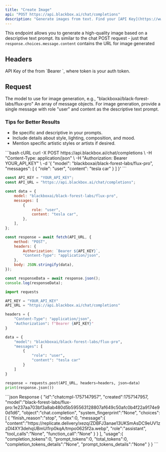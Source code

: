 ```yaml
---
title: "Create Image"
api: "POST https://api.blackbox.ai/chat/completions"
description: "Generate images from text. Find your [API Key](https://www.blackbox.ai/dashboard)."
---
```


This endpoint allows you to generate a high-quality image based on a descriptive text prompt. 
Its similar to the chat POST request - just that `response.choices.message.content` contains the URL for image generated
## Headers

<ParamField header="Authorization" type="string" required>
  API Key of the from `Bearer <api_key>`, where token is your auth token.
</ParamField>

## Request

<ParamField body="model" type="string" required>
  The model to use for image generation, e.g., "blackboxai/black-forest-labs/flux-pro"
</ParamField>

<ParamField body="messages" type="array" required>
  An array of message objects. For image generation, provide a single message with role "user" and content as the descriptive text prompt.
</ParamField>

### Tips for Better Results
- Be specific and descriptive in your prompts.
- Include details about style, lighting, composition, and mood.
- Mention specific artistic styles or artists if desired.


<RequestExample>
```bash cURL
curl -X POST https://api.blackbox.ai/chat/completions \
-H "Content-Type: application/json" \
-H "Authorization: Bearer YOUR_API_KEY" \
-d '{
    "model": "blackboxai/black-forest-labs/flux-pro",
    "messages": [
        {
            "role": "user",
            "content": "tesla car"
        }
    ]
}'
```

```javascript Node.js
const API_KEY = "YOUR_API_KEY";
const API_URL = "https://api.blackbox.ai/chat/completions";

const data = {
    model: "blackboxai/black-forest-labs/flux-pro",
    messages: [
        {
            role: "user",
            content: "tesla car",
        },
    ],
};

const response = await fetch(API_URL, {
    method: "POST",
    headers: {
        Authorization: `Bearer ${API_KEY}`,
        "Content-Type": "application/json",
    },
    body: JSON.stringify(data),
});

const responseData = await response.json();
console.log(responseData);
```

```python Python
import requests

API_KEY = "YOUR_API_KEY"
API_URL = "https://api.blackbox.ai/chat/completions"

headers = {
    "Content-Type": "application/json",
    "Authorization": f"Bearer {API_KEY}"
}

data = {
    "model": "blackboxai/black-forest-labs/flux-pro",
    "messages": [
        {
            "role": "user",
            "content": "tesla car"
        }
    ]
}

response = requests.post(API_URL, headers=headers, json=data)
print(response.json())
```
</RequestExample>


<ResponseExample>
```json Response
{
  "id":"chatcmpl-1757147957",
  "created":1757147957,
  "model":"black-forest-labs/flux-pro:1e237aa703bf3a8ab480d5b595563128807af649c50afc0b4f22a9174e90d1d6",
  "object":"chat.completion",
  "system_fingerprint":"None",
  "choices":[
    {
      "finish_reason":"stop",
      "index":0,
      "message":{
        "content":"https://replicate.delivery/xezq/ZDBFJ3anae13UKSmAsDC9eUV1zzDI4XY3dehqUBmUl1rp0kqA/tmpo0625f2a.webp",
        "role":"assistant",
        "tool_calls":"None",
        "function_call":"None"
      }
    }
  ],
  "usage":{
    "completion_tokens":0,
    "prompt_tokens":0,
    "total_tokens":0,
    "completion_tokens_details":"None",
    "prompt_tokens_details":"None"
  }
}
```
</ResponseExample>
